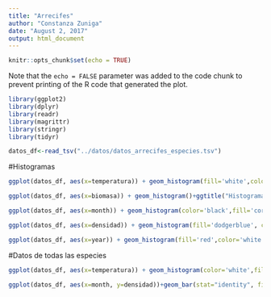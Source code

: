 ```yaml
---
title: "Arrecifes"
author: "Constanza Zuniga"
date: "August 2, 2017"
output: html_document
---
```


```r
knitr::opts_chunk$set(echo = TRUE)
```


Note that the `echo = FALSE` parameter was added to the code chunk to prevent printing of the R code that generated the plot.
```r
library(ggplot2)
library(dplyr)
library(readr)
library(magrittr)
library(stringr)
library(tidyr)

datos_df<-read_tsv("../datos/datos_arrecifes_especies.tsv")
```

#Histogramas
```r
ggplot(datos_df, aes(x=temperatura)) + geom_histogram(fill='white',color='black')+ggtitle("Histograma temperatura")
```

```r
ggplot(datos_df, aes(x=biomasa)) + geom_histogram()+ggtitle("Histograma biomasa")
```

```r
ggplot(datos_df, aes(x=month)) + geom_histogram(color='black',fill='cornsilk')+ggtitle("Histograma mes")
```

```r
ggplot(datos_df, aes(x=densidad)) + geom_histogram(fill='dodgerblue', color='darkblue')+ggtitle("Histograma densidad")
```

```r
ggplot(datos_df, aes(x=year)) + geom_histogram(fill='red',color='white')+ggtitle("Histograma a?o")
```

#Datos de todas las especies
```r
ggplot(datos_df, aes(x=temperatura)) + geom_histogram(color='white',fill='darkgoldenrod1')+facet_wrap(~especie)+ggtitle("Histograma de temperatura por especie")
```

```r
ggplot(datos_df, aes(x=month, y=densidad))+geom_bar(stat="identity", fill='coral1')+facet_wrap(~especie)+ theme(axis.text.x = element_text(angle = 90, hjust = 1))+theme_bw()+ggtitle("Densidad por mes de cada especie")
```

